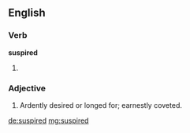 ==English==

===Verb===
'''suspired'''

# {{en-past of|suspire}}

===Adjective===
{{en-adj}}

# {{obsolete}} Ardently desired or longed for; earnestly coveted.
#: {{rfquotek|Sir H. Wotton}}

[[de:suspired]]
[[mg:suspired]]
